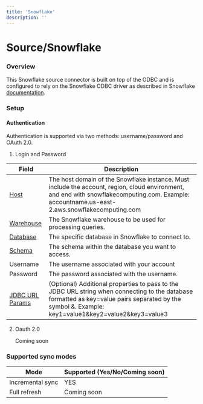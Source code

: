 ```yaml
---
title: 'Snowflake'
description: ''
---
```


# Source/Snowflake


### Overview 

This Snowflake source connector is built on top of the ODBC and is configured to rely on the Snowflake ODBC driver as described in Snowflake [documentation](https://docs.snowflake.com/en/developer-guide/odbc/odbc).


### Setup 


#### Authentication

Authentication is supported via two methods: username/password and OAuth 2.0.

1. Login and Password

| Field | Description |
| ----- | ----------- |
| [Host](https://docs.snowflake.com/en/user-guide/admin-account-identifier.html) | The host domain of the Snowflake instance. Must include the account, region, cloud environment, and end with snowflakecomputing.com. Example: accountname.us-east-2.aws.snowflakecomputing.com |
| [Warehouse](https://docs.snowflake.com/en/user-guide/warehouses-overview.html#overview-of-warehouses) | The Snowflake warehouse to be used for processing queries. |
| [Database](https://docs.snowflake.com/en/sql-reference/ddl-database.html#database-schema-share-ddl) | The specific database in Snowflake to connect to. |
| [Schema](https://docs.snowflake.com/en/sql-reference/ddl-database.html#database-schema-share-ddl) | The schema within the database you want to access. |
| Username | The username associated with your account |
| Password | The password associated with the username. |
| [JDBC URL Params](https://docs.snowflake.com/en/user-guide/jdbc-parameters.html) | (Optional) Additional properties to pass to the JDBC URL string when connecting to the database formatted as key=value pairs separated by the symbol &. Example: key1=value1&key2=value2&key3=value3 |


2. Oauth 2.0 

    Coming soon

### Supported sync modes 

| Mode            | Supported (Yes/No/Coming soon) |
|-----------------|--------------------------------|
| Incremental sync | YES                           |
| Full refresh     | Coming soon                   |
